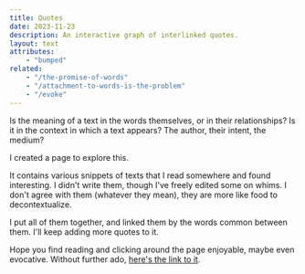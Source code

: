 ```yaml
---
title: Quotes
date: 2023-11-23
description: An interactive graph of interlinked quotes.
layout: text
attributes:
    - "bumped"
related:
    - "/the-promise-of-words"
    - "/attachment-to-words-is-the-problem"
    - "/evoke"
---
```


Is the meaning of a text in the words themselves, or in their relationships? Is
it in the context in which a text appears? The author, their intent, the medium?

I created a page to explore this.

It contains various snippets of texts that I read somewhere and found
interesting. I didn't write them, though I've freely edited some on whims. I
don't agree with them (whatever they mean), they are more like food to
decontextualize.

I put all of them together, and linked them by the words common between them.
I'll keep adding more quotes to it.

Hope you find reading and clicking around the page enjoyable, maybe even
evocative. Without further ado, [here's the link to it](/quotes).
